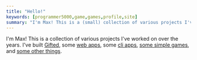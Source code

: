 ```yaml
---
title: "Hello!"
keywords: [programmer5000,game,games,profile,site]
summary: "I'm Max! This is a (small) collection of various projects I've worked on over the years. "
---
```


I'm Max! This is a collection of various projects I've worked on over the years. I've built [Gifted](/gifted), some [web apps](/web-apps/), some [cli apps](/cli-apps/), [some simple games](/games/), and [some other things](/other).

